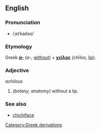 ==English==

===Pronunciation===
* /ˌeɪˈkaɪləs/

===Etymology===
Greek '''[[ἀ-]]''' ''(a-,'' [[without]]) + '''[[χεῖλος]]''' ''(chīlos,'' [[lip]]).

===Adjective===
''achilous''

# ''(botany, anatomy)'' without a lip.

===See also===
* [[chichiface]]

[[Category:Greek derivations]]